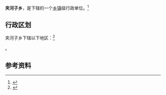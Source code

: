 {{中国乡级行政区|65/42/02/201/000}}

'''夹河子乡'''，是{{PRC admin/fullname|65/42/02/201/000|3}}下辖的一个[[乡镇|乡镇]]级行政单位。<ref>{{PRC admin/ref sgc|{{PRC admin/parent|65/42/02/201/000}}}}</ref>

== 行政区划 ==

夹河子乡下辖以下地区：<ref>{{PRC admin/ref sgc|65/42/02/201/000}}</ref>

{{PRC admin/children|65/42/02/201/000}}。

== 参考资料 ==

{{reflist}}

{{行政区划小作品}}
{{PRC admin/navcat|65/42/02/201/000}}